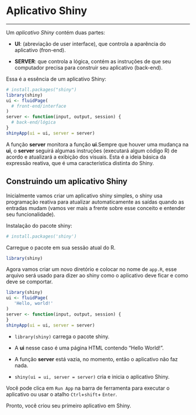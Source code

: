 # **Aplicativo Shiny**

--- 

Um *aplicativo Shiny* contém duas partes:

* **UI**: (abreviação de user interface), que controla a aparência do aplicativo (fron-end). 

* **SERVER**: que controla a lógica, contém as instruções de que seu computador precisa para construir seu aplicativo (back-end). 

Essa é a essência de um aplicativo Shiny:


```r
# install.packages("shiny")
library(shiny)
ui <- fluidPage(
  # front-end/interface
)
server <- function(input, output, session) {
  # back-end/lógica
}
shinyApp(ui = ui, server = server)
```


A função **server**  monitora a função **ui**.Sempre que houver uma mudança na **ui**, o **server** seguirá algumas instruções (executará algum código R) de acordo e atualizará a exibição dos visuais. Esta é a ideia básica da expressão reativa, que é uma característica distinta do Shiny.


## **Construindo um aplicativo Shiny**

Inicialmente vamos criar um aplicativo shiny simples, o shiny usa programação reativa para atualizar automaticamente as saídas quando as entradas mudam (vamos ver mais a frente sobre esse conceito e entender seu funcionalidade). 

Instalação do pacote shiny: 


```r
# install.packages('shiny')
```


Carregue o pacote em sua sessão atual do R. 


```r
library(shiny)
```


Agora vamos criar um novo diretório e colocar no nome de `app.R`, esse arquivo será usado para dizer ao shiny como o aplicativo deve ficar e como deve se comportar. 


```r
library(shiny)
ui <- fluidPage(
   'Hello, world!'
)
server <- function(input, output, session) {
}
shinyApp(ui = ui, server = server)
```


* `library(shiny)` carrega o pacote  shiny. 

* A  **ui** nesse caso é uma página HTML contendo "Hello World!".

* A função **server** está vazia, no momento, então o aplicativo não faz nada.

* `shiny(ui = ui, server = server)` cria e inicia o aplicativo Shiny.

Você pode clica em `Run App` na barra de ferramenta para executar o aplicativo ou usar o atalho `Ctrl`+`shift`+ `Enter`.

Pronto, você criou seu primeiro aplicativo em Shiny.